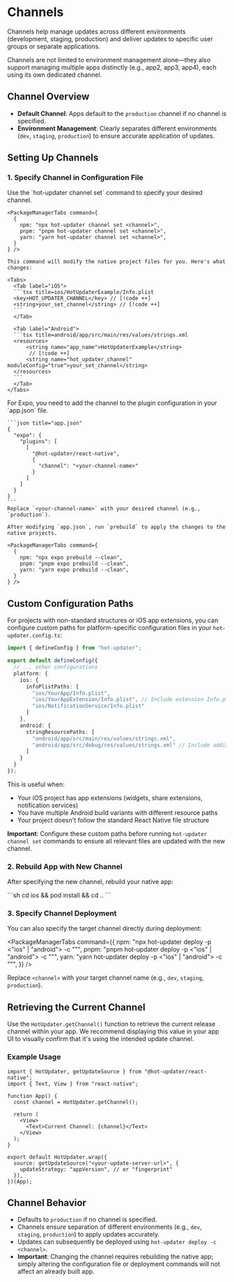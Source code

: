 
# Channels

Channels help manage updates across different environments (development, staging, production) and deliver updates to specific user groups or separate applications.

Channels are not limited to environment management alone—they also support managing multiple apps distinctly (e.g., app2, app3, app4), each using its own dedicated channel.

## Channel Overview

- **Default Channel**: Apps default to the `production` channel if no channel is specified.
- **Environment Management**: Clearly separates different environments (`dev`, `staging`, `production`) to ensure accurate application of updates.

## Setting Up Channels

### 1. Specify Channel in Configuration File

<Tabs>
  <Tab label="Basic">
    Use the `hot-updater channel set` command to specify your desired channel.

    <PackageManagerTabs command={
      {
        npm: "npx hot-updater channel set <channel>",
        pnpm: "pnpm hot-updater channel set <channel>",
        yarn: "yarn hot-updater channel set <channel>",
      }
    } />

    This command will modify the native project files for you. Here's what changes:

    <Tabs>
      <Tab label="iOS">
      ```tsx title=ios/HotUpdaterExample/Info.plist
      <key>HOT_UPDATER_CHANNEL</key> // [!code ++]
      <string>your_set_channel</string> // [!code ++]
      ```
      </Tab>

      <Tab label="Android">
      ```tsx title=android/app/src/main/res/values/strings.xml
      <resources>
          <string name="app_name">HotUpdaterExample</string>
           // [!code ++]
          <string name="hot_updater_channel" moduleConfig="true">your_set_channel</string>
      </resources>
      ```
      </Tab>
    </Tabs>
  </Tab>
  <Tab label="Expo">
    For Expo, you need to add the channel to the plugin configuration in your `app.json` file.

    ```json title="app.json"
    {
      "expo": {
        "plugins": [
          [
            "@hot-updater/react-native",
            {
              "channel": "<your-channel-name>"
            }
          ]
        ]
      }
    }
    ```
    Replace `<your-channel-name>` with your desired channel (e.g., `production`).

    After modifying `app.json`, run `prebuild` to apply the changes to the native projects.

    <PackageManagerTabs command={
      {
        npm: "npx expo prebuild --clean",
        pnpm: "pnpm expo prebuild --clean",
        yarn: "yarn expo prebuild --clean",
      }
    } />
  </Tab>
</Tabs>

## Custom Configuration Paths

For projects with non-standard structures or iOS app extensions, you can configure custom paths for platform-specific configuration files in your `hot-updater.config.ts`:

```typescript title="hot-updater.config.ts"
import { defineConfig } from "hot-updater";

export default defineConfig({
  // ... other configurations
  platform: {
    ios: {
      infoPlistPaths: [
        "ios/YourApp/Info.plist",
        "ios/YourAppExtension/Info.plist", // Include extension Info.plist
        "ios/NotificationService/Info.plist"
      ]
    },
    android: {
      stringResourcePaths: [
        "android/app/src/main/res/values/strings.xml",
        "android/app/src/debug/res/values/strings.xml" // Include additional resource files
      ]
    }
  }
});
```

This is useful when:
- Your iOS project has app extensions (widgets, share extensions, notification services)
- You have multiple Android build variants with different resource paths
- Your project doesn't follow the standard React Native file structure

**Important**: Configure these custom paths before running `hot-updater channel set` commands to ensure all relevant files are updated with the new channel.

### 2. Rebuild App with New Channel

After specifying the new channel, rebuild your native app:


<Tabs>
  <Tab label="Bare (React Native CLI)">
    <Tabs>
        <Tab label="iOS">
          ```sh
          cd ios && pod install && cd ..
          ```
          <PackageManagerTabs command={
            {
              npm: "npx react-native run-ios --mode Release",
              pnpm: "pnpm react-native run-ios --mode Release",
              yarn: "cd ios && pod install && cd ..\nyarn react-native run-ios --mode Release",
            }
          } />
        </Tab>
        <Tab label="Android">
        <PackageManagerTabs command={
          {
            npm: "npx react-native run-android --mode Release",
            pnpm: "pnpm react-native run-android --mode Release",
            yarn: "yarn react-native run-android --mode Release",
          }
        } />
      </Tab>
    </Tabs>
  </Tab>
  <Tab label="Rock (React Native Enterprise Framework)">
    <Tabs>
        <Tab label="iOS">
          <PackageManagerTabs command={
            {
              npm: "npx rock run:ios --configuration Release",
              pnpm: "pnpm rock run:ios --configuration Release",
              yarn: "yarn rock run:ios --configuration Release",
            }
          } />
        </Tab>
        <Tab label="Android">
        <PackageManagerTabs command={
          {
            npm: "npx rock run:android --variant Release",
            pnpm: "pnpm rock run:android --variant Release",
            yarn: "yarn rock run:android --variant Release",
          }
        } />
      </Tab>
    </Tabs>
  </Tab>
  <Tab label="Expo">
    <Tabs>
        <Tab label="iOS">
          <PackageManagerTabs command={
            {
              npm: "npx expo run:ios --variant release",
              pnpm: "pnpm expo run:ios --variant release",
              yarn: "yarn expo run:ios --variant release",
            }
          } />
        </Tab>
        <Tab label="Android">
        <PackageManagerTabs command={
          {
            npm: "npx expo run:android --variant release",
            pnpm: "pnpm expo run:android --variant release",
            yarn: "yarn expo run:android --variant release",
          }
        } />
      </Tab>
    </Tabs>
  </Tab>
</Tabs>

### 3. Specify Channel Deployment

You can also specify the target channel directly during deployment:

<PackageManagerTabs command={{
  npm: "npx hot-updater deploy -p <\"ios\" | \"android\"> -c \"<channel>\"",
  pnpm: "pnpm hot-updater deploy -p <\"ios\" | \"android\"> -c \"<channel>\"",
  yarn: "yarn hot-updater deploy -p <\"ios\" | \"android\"> -c \"<channel>\"",
}} />

Replace `<channel>` with your target channel name (e.g., `dev`, `staging`, `production`).

## Retrieving the Current Channel

Use the `HotUpdater.getChannel()` function to retrieve the current release channel within your app.
We recommend displaying this value in your app UI to visually confirm that it's using the intended update channel.

### Example Usage

```tsx
import { HotUpdater, getUpdateSource } from "@hot-updater/react-native";
import { Text, View } from "react-native";

function App() {
  const channel = HotUpdater.getChannel();

  return (
    <View>
      <Text>Current Channel: {channel}</Text>
    </View>
  );
}

export default HotUpdater.wrap({
  source: getUpdateSource("<your-update-server-url>", {
    updateStrategy: "appVersion", // or "fingerprint"
  }),
})(App);
```

## Channel Behavior

- Defaults to `production` if no channel is specified.
- Channels ensure separation of different environments (e.g., `dev`, `staging`, `production`) to apply updates accurately.
- Updates can subsequently be deployed using `hot-updater deploy -c <channel>`.
- **Important**: Changing the channel requires rebuilding the native app; simply altering the configuration file or deployment commands will not affect an already built app.
